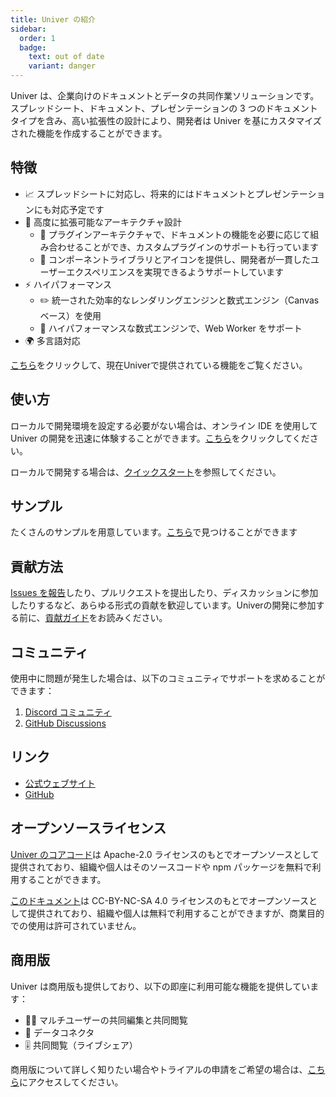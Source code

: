 ```yaml
---
title: Univer の紹介
sidebar:
  order: 1
  badge:
    text: out of date
    variant: danger
---
```


Univer は、企業向けのドキュメントとデータの共同作業ソリューションです。スプレッドシート、ドキュメント、プレゼンテーションの 3 つのドキュメントタイプを含み、高い拡張性の設計により、開発者は Univer を基にカスタマイズされた機能を作成することができます。

## 特徴

- 📈 スプレッドシートに対応し、将来的にはドキュメントとプレゼンテーションにも対応予定です
- 🌌 高度に拡張可能なアーキテクチャ設計
  - 🔌 プラグインアーキテクチャで、ドキュメントの機能を必要に応じて組み合わせることができ、カスタムプラグインのサポートも行っています
  - 💄 コンポーネントライブラリとアイコンを提供し、開発者が一貫したユーザーエクスペリエンスを実現できるようサポートしています
- ⚡ ハイパフォーマンス
  - ✏️ 統一された効率的なレンダリングエンジンと数式エンジン（Canvas ベース）を使用
  - 🧮 ハイパフォーマンスな数式エンジンで、Web Worker をサポート
- 🌍 多言語対応

[こちら](/ja-jp/guides/features)をクリックして、現在Univerで提供されている機能をご覧ください。

## 使い方

ローカルで開発環境を設定する必要がない場合は、オンライン IDE を使用して Univer の開発を迅速に体験することができます。[こちら](/playground)をクリックしてください。

ローカルで開発する場合は、[クイックスタート](/ja-jp/guides/quick-start)を参照してください。

## サンプル

たくさんのサンプルを用意しています。[こちら](/playground)で見つけることができます

## 貢献方法

[Issues を報告](https://github.com/dream-num/univer/issues/new/choose)したり、プルリクエストを提出したり、ディスカッションに参加したりするなど、あらゆる形式の貢献を歓迎しています。Univerの開発に参加する前に、[貢献ガイド](https://github.com/dream-num/univer/blob/dev/CONTRIBUTING.md)をお読みください。

## コミュニティ

使用中に問題が発生した場合は、以下のコミュニティでサポートを求めることができます：

1. [Discord コミュニティ](https://discord.gg/XPGnMBmpd6)
2. [GitHub Discussions](https://github.com/dream-num/univer/discussions)

## リンク

- [公式ウェブサイト](https://univer.ai)
- [GitHub](https://github.com/dream-num/univer)

## オープンソースライセンス

[Univer のコアコード](https://github.com/dream-num/univer)は Apache-2.0 ライセンスのもとでオープンソースとして提供されており、組織や個人はそのソースコードや npm パッケージを無料で利用することができます。

[このドキュメント](https://github.com/dream-num/docs)は CC-BY-NC-SA 4.0 ライセンスのもとでオープンソースとして提供されており、組織や個人は無料で利用することができますが、商業目的での使用は許可されていません。

## 商用版

Univer は商用版も提供しており、以下の即座に利用可能な機能を提供しています：

- 👨‍💻 マルチユーザーの共同編集と共同閲覧
- 🛜 データコネクタ
- 🎚️ 共同閲覧（ライブシェア）

商用版について詳しく知りたい場合やトライアルの申請をご希望の場合は、[こちら](/ja-jp/enterprises)にアクセスしてください。
